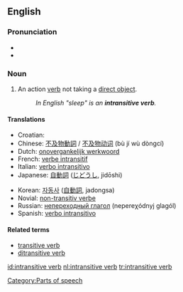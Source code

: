 {{wikipedia}}
==English==
===Pronunciation===
*{{IPA|/ɪnˌtrænsətɪv ˈvɜːb/, /ɪnˌtrænzətɪv ˈvɜːb/}}
*{{SAMPA|/In%tr{ns@tIv "v3:b/, /In%tr{nz@tIv "v3:b/}}

===Noun===
{{en-noun|sg=[[intransitive]] [[verb]]}}

#{{grammar}} An action [[verb]] not taking a [[direct object]].
#:''In English "sleep" is an '''intransitive verb'''.''

====Translations====
{{top}}
*Croatian: {{t|hr|neprijelazni glagol|m}}
*Chinese: [[不及物動詞]] / [[不及物动词]] (bù jí wù dòngcí)
*Dutch: [[onovergankelijk werkwoord]] {{n}}
*French: [[verbe intransitif]] {{m}}
*Italian: [[verbo intransitivo]] {{m}}
*Japanese: [[自動詞]] ([[じどうし]], jidōshi)
{{mid}}
*Korean: [[자동사]] ([[自動詞]], jadongsa)
*Novial: [[non-transitiv verbe]]
*Russian: [[непереходный глагол]] (nepereχódnyj glagól) {{m}}
*Spanish: [[verbo intransitivo]] {{m}}
{{bottom}}

====Related terms====
*[[transitive verb]]
*[[ditransitive verb]]

[[Category:Parts of speech]]

[[id:intransitive verb]]
[[nl:intransitive verb]]
[[tr:intransitive verb]]